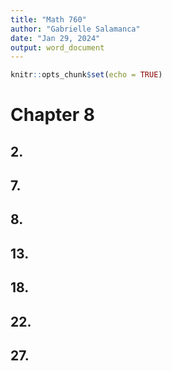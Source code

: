 ```yaml
---
title: "Math 760"
author: "Gabrielle Salamanca"
date: "Jan 29, 2024"
output: word_document
---
```


```r
knitr::opts_chunk$set(echo = TRUE)
```

# Chapter 8

## 2.
## 7.
## 8.
## 13.
## 18.
## 22.
## 27.